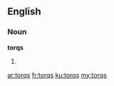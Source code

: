 ==English==

===Noun===
'''torqs'''

# {{plural of|torq}}

[[ar:torqs]]
[[fr:torqs]]
[[ku:torqs]]
[[my:torqs]]